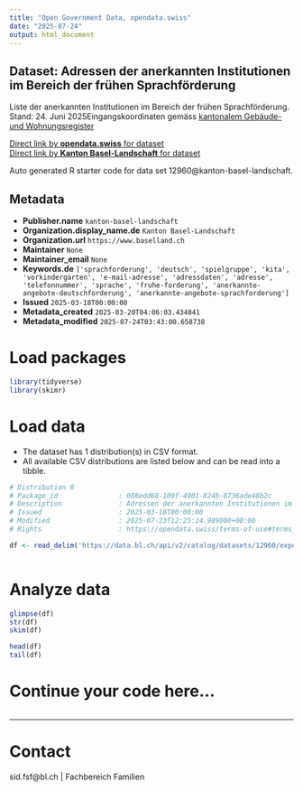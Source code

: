 ```yaml
---
title: "Open Government Data, opendata.swiss"
date: "2025-07-24"
output: html_document
---
```


## Dataset: Adressen der anerkannten Institutionen im Bereich der frühen Sprachförderung

Liste der anerkannten Institutionen im Bereich der frühen Sprachförderung. Stand: 24. Juni 2025Eingangskoordinaten gemäss [kantonalem Gebäude- und Wohnungsregister](https://data.bl.ch/explore/dataset/12180)

[Direct link by **opendata.swiss** for dataset](https://opendata.swiss/de/dataset/adressen-der-anerkannten-institutionen-im-bereich-der-fruhen-sprachforderung)<br>
[Direct link by **Kanton Basel-Landschaft** for dataset](https://data.bl.ch/explore/dataset/12960/)

Auto generated R starter code for data set 12960@kanton-basel-landschaft.

## Metadata

- **Publisher.name** `kanton-basel-landschaft`
- **Organization.display_name.de** `Kanton Basel-Landschaft`
- **Organization.url** `https://www.baselland.ch`
- **Maintainer** `None`
- **Maintainer_email** `None`
- **Keywords.de** `['sprachforderung', 'deutsch', 'spielgruppe', 'kita', 'vorkindergarten', 'e-mail-adresse', 'adressdaten', 'adresse', 'telefonnummer', 'sprache', 'fruhe-forderung', 'anerkannte-angebote-deutschforderung', 'anerkannte-angebote-sprachforderung']`
- **Issued** `2025-03-18T00:00:00`
- **Metadata_created** `2025-03-20T04:06:03.434841`
- **Metadata_modified** `2025-07-24T03:43:00.658738`


# Load packages

```r

library(tidyverse)
library(skimr)

```

# Load data

-   The dataset has 1 distribution(s) in CSV format.
-   All available CSV distributions are listed below and can be read into a tibble.

```r

# Distribution 0
# Package_id               : 088edd68-109f-4001-824b-0736ade48b2c
# Description              : Adressen der anerkannten Institutionen im Bereich der frühen Sprachförderung (csv)
# Issued                   : 2025-03-18T00:00:00
# Modified                 : 2025-07-23T12:25:14.989000+00:00
# Rights                   : https://opendata.swiss/terms-of-use#terms_by

df <- read_delim('https://data.bl.ch/api/v2/catalog/datasets/12960/exports/csv?use_labels=true')



```

# Analyze data

```r

glimpse(df)
str(df)
skim(df)

head(df)
tail(df)

```

# Continue your code here...

```r

```

------------------------------------------------------------------------

# Contact

sid.fsf@bl.ch | Fachbereich Familien
